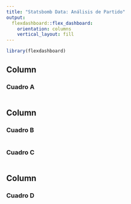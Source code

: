 ---
title: "Statsbomb Data: Análisis de Partido"
output: 
  flexdashboard::flex_dashboard:
    orientation: columns
    vertical_layout: fill
---

```{r setup, include=FALSE}
library(flexdashboard)
```

Column {data-width=650}
-----------------------------------------------------------------------

### Cuadro A

```{r}

```

Column {data-width=350}
-----------------------------------------------------------------------

### Cuadro B

```{r}

```

### Cuadro C

```{r}

```

Column {data-width=150}
-----------------------------------------------------------------------
### Cuadro D

```{r}

```

